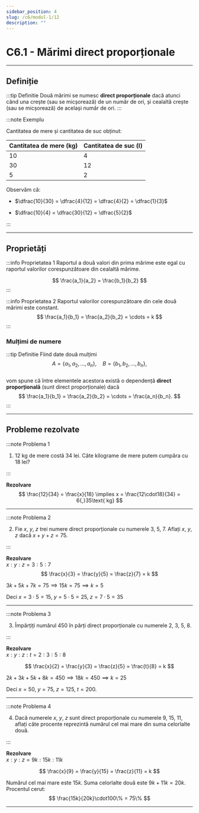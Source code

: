 ```yaml
---
sidebar_position: 4
slug: /c6/modul-1/12
description: ""
---
```


# C6.1 - Mărimi direct proporționale

---

## Definiție

:::tip Definitie
Două mărimi se numesc **direct proporționale** dacă atunci când una crește (sau se micșorează) de un număr de ori, și cealaltă crește (sau se micșorează) de același număr de ori.
:::

:::note Exemplu

Cantitatea de mere și cantitatea de suc obținut:

| Cantitatea de mere (kg) | Cantitatea de suc (l) |
|-------------------------|-----------------------|
| 10                      | 4                     |
| 30                      | 12                    |
| 5                       | 2                     |

Observăm că:

- $\dfrac{10}{30} = \dfrac{4}{12} = \dfrac{4}{2} = \dfrac{1}{3}$

- $\dfrac{10}{4} = \dfrac{30}{12} = \dfrac{5}{2}$

:::

---

## Proprietăți

:::info Proprietatea 1
Raportul a două valori din prima mărime este egal cu raportul valorilor corespunzătoare din cealaltă mărime. 

   $$
   \frac{a_1}{a_2} = \frac{b_1}{b_2}
   $$
:::

:::info Proprietatea 2
Raportul valorilor corespunzătoare din cele două mărimi este constant.  
   $$
   \frac{a_1}{b_1} = \frac{a_2}{b_2} = \cdots = k
   $$
:::

### Mulțimi de numere

:::tip Definitie
Fiind date două mulțimi  
$$A=\{a_1,a_2,\dots,a_n\},\quad B=\{b_1,b_2,\dots,b_n\},$$  
vom spune că între elementele acestora există o dependență **direct proporțională** (sunt direct proporționale) dacă
$$
\frac{a_1}{b_1} = \frac{a_2}{b_2} = \cdots = \frac{a_n}{b_n}.
$$
:::

---

## Probleme rezolvate

:::note Problema 1

1. 12 kg de mere costă 34 lei. Câte kilograme de mere putem cumpăra cu 18 lei?

:::

**Rezolvare**  
$$
\frac{12}{34} = \frac{x}{18} \implies x = \frac{12\cdot18}{34} = 6{,}35\text{ kg}
$$


---

:::note Problema 2

2. Fie $x$, $y$, $z$ trei numere direct proporționale cu numerele 3, 5, 7. Aflați $x$, $y$, $z$ dacă $x+y+z=75$.

:::

**Rezolvare**  
$x : y : z = 3 : 5 : 7$  
$$
\frac{x}{3} = \frac{y}{5} = \frac{z}{7} = k 
$$

$3k + 5k + 7k = 75 \implies 15k = 75 \implies k = 5$  

Deci $x = 3\cdot5 = 15,\ y = 5\cdot5 = 25,\ z = 7\cdot5 = 35$


---

:::note Problema 3

3. Împărțiți numărul 450 în părți direct proporționale cu numerele 2, 3, 5, 8.

:::

**Rezolvare**  
$x : y : z : t = 2 : 3 : 5 : 8$  

$$
\frac{x}{2} = \frac{y}{3} = \frac{z}{5} = \frac{t}{8} = k 
$$

$2k + 3k + 5k + 8k = 450 \implies 18k = 450 \implies k = 25$  

Deci $x=50,\ y=75,\ z=125,\ t=200$.

---

:::note Problema 4

4. Dacă numerele $x$, $y$, $z$ sunt direct proporționale cu numerele 9, 15, 11, aflați câte procente reprezintă numărul cel mai mare din suma celorlalte două.

:::

**Rezolvare**  
$x : y : z = 9k : 15k : 11k$  

$$
\frac{x}{9} = \frac{y}{15} = \frac{z}{11} = k
$$

Numărul cel mai mare este $15k$. Suma celorlalte două este $9k + 11k = 20k$.  
Procentul cerut:
$$
\frac{15k}{20k}\cdot100\% = 75\%
$$

---

